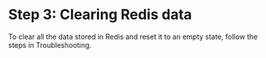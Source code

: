 ﻿# Step 3: Clearing Redis data

To clear all the data stored in Redis and reset it to an empty state, follow the steps in Troubleshooting.
